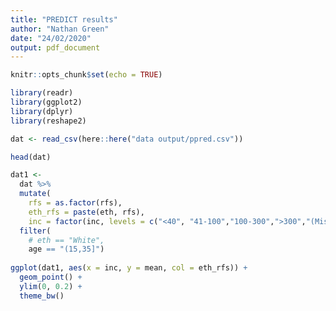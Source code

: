 ```yaml
---
title: "PREDICT results"
author: "Nathan Green"
date: "24/02/2020"
output: pdf_document
---
```


```r
knitr::opts_chunk$set(echo = TRUE)
```

```r
library(readr)
library(ggplot2)
library(dplyr)
library(reshape2)
```


```r
dat <- read_csv(here::here("data output/ppred.csv"))

head(dat)
```

```r
dat1 <-
  dat %>%
  mutate(
    rfs = as.factor(rfs),
    eth_rfs = paste(eth, rfs),
    inc = factor(inc, levels = c("<40", "41-100","100-300",">300","(Missing)"))) %>% 
  filter(
    # eth == "White",
    age == "(15,35]")
  
ggplot(dat1, aes(x = inc, y = mean, col = eth_rfs)) +
  geom_point() +
  ylim(0, 0.2) +
  theme_bw()
```
